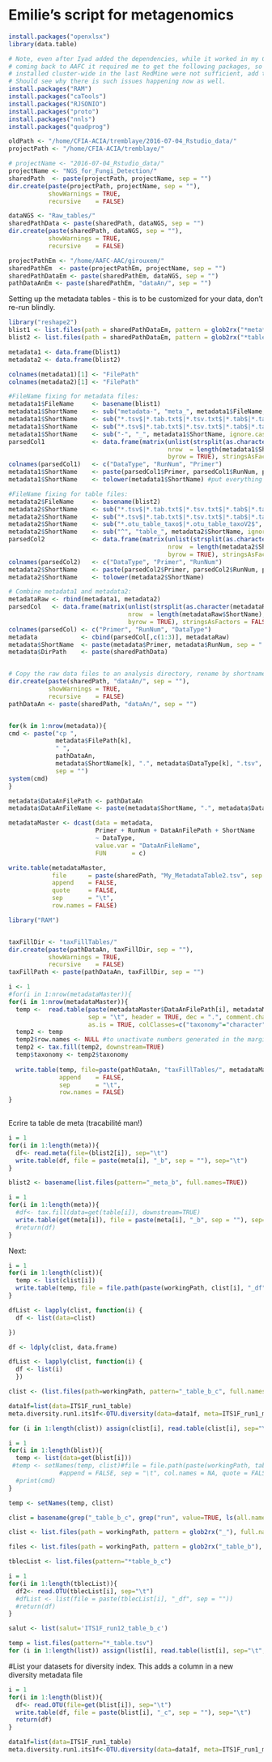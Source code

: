 Emilie's script for metagenomics
========================================================

```r
install.packages("openxlsx")
library(data.table)

# Note, even after Iyad added the dependencies, while it worked in my CFIA-ACIA seesion, 
# coming back to AAFC it required me to get the following packages, so the dependencies 
# installed cluster-wide in the last RedMine were not sufficient, add the following too.
# Should see why there is such issues happening now as well.
install.packages("RAM")
install.packages("caTools")
install.packages("RJSONIO")
install.packages("proto")
install.packages("nnls")
install.packages("quadprog")

```

```r
oldPath <- "/home/CFIA-ACIA/tremblaye/2016-07-04_Rstudio_data/"
projectPath <- "/home/CFIA-ACIA/tremblaye/"

# projectName <- "2016-07-04_Rstudio_data/"
projectName <- "NGS_for_Fungi_Detection/"
sharedPath  <- paste(projectPath, projectName, sep = "")
dir.create(paste(projectPath, projectName, sep = ""),
           showWarnings = TRUE,
           recursive    = FALSE)

dataNGS <- "Raw_tables/"
sharedPathData <- paste(sharedPath, dataNGS, sep = "")
dir.create(paste(sharedPath, dataNGS, sep = ""),
           showWarnings = TRUE,
           recursive    = FALSE)

projectPathEm <- "/home/AAFC-AAC/girouxem/"
sharedPathEm  <- paste(projectPathEm, projectName, sep = "")
sharedPathDataEm <- paste(sharedPathEm, dataNGS, sep = "")
pathDataAnEm <- paste(sharedPathEm, "dataAn/", sep = "")
```


Setting up the metadata tables - this is to be customized for your data, don't re-run blindly.
```r
library("reshape2")
blist1 <- list.files(path = sharedPathDataEm, pattern = glob2rx("*meta*"), full.names=TRUE)
blist2 <- list.files(path = sharedPathDataEm, pattern = glob2rx("*table*"), full.names=TRUE)

metadata1 <- data.frame(blist1)
metadata2 <- data.frame(blist2)

colnames(metadata1)[1] <- "FilePath"
colnames(metadata2)[1] <- "FilePath"

#FileName fixing for metadata files:
metadata1$FileName     <- basename(blist1)
metadata1$ShortName    <- sub("metadata-", "meta_", metadata1$FileName, ignore.case = FALSE)
metadata1$ShortName    <- sub("*.tsv$|*.tab.txt$|*.tsv.txt$|*.tab$|*.tabv2.txt$", "", metadata1$ShortName, ignore.case = FALSE)
metadata1$ShortName    <- sub("*.tsv$|*.tab.txt$|*.tsv.txt$|*.tab$|*.tabv2.txt$", "", metadata1$ShortName, ignore.case = FALSE)
metadata1$ShortName    <- sub("-", "_", metadata1$ShortName, ignore.case = FALSE)
parsedCol1             <- data.frame(matrix(unlist(strsplit(as.character(metadata1$ShortName), "_")),
                                            nrow  = length(metadata1$ShortName), 
                                            byrow = TRUE), stringsAsFactors = FALSE)
colnames(parsedCol1)   <- c("DataType", "RunNum", "Primer")
metadata1$ShortName    <- paste(parsedCol1$Primer, parsedCol1$RunNum, parsedCol1$DataType, sep = ".")
metadata1$ShortName    <- tolower(metadata1$ShortName) #put everything in lower cases

#FileName fixing for table files:
metadata2$FileName     <- basename(blist2)
metadata2$ShortName    <- sub("*.tsv$|*.tab.txt$|*.tsv.txt$|*.tab$|*.tabv2.txt$", "", metadata2$FileName, ignore.case = FALSE)
metadata2$ShortName    <- sub("*.tsv$|*.tab.txt$|*.tsv.txt$|*.tab$|*.tabv2.txt$", "", metadata2$ShortName, ignore.case = FALSE)
metadata2$ShortName    <- sub("*.otu_table_taxo$|*.otu_table_taxoV2$", "", metadata2$ShortName, ignore.case = FALSE)
metadata2$ShortName    <- sub("^", "table_", metadata2$ShortName, ignore.case = FALSE)
parsedCol2             <- data.frame(matrix(unlist(strsplit(as.character(metadata2$ShortName), "_")),
                                            nrow  = length(metadata2$ShortName), 
                                            byrow = TRUE), stringsAsFactors = FALSE)
colnames(parsedCol2)   <- c("DataType", "Primer", "RunNum")
metadata2$ShortName    <- paste(parsedCol2$Primer, parsedCol2$RunNum, parsedCol2$DataType, sep = ".")
metadata2$ShortName    <- tolower(metadata2$ShortName)

# Combine metadata1 and metadata2:
metadataRaw <- rbind(metadata1, metadata2)
parsedCol   <- data.frame(matrix(unlist(strsplit(as.character(metadataRaw$ShortName), "\\.")), 
                                 nrow  = length(metadataRaw$ShortName), 
                                 byrow = TRUE), stringsAsFactors = FALSE)
colnames(parsedCol) <- c("Primer", "RunNum", "DataType")
metadata            <- cbind(parsedCol[,c(1:3)], metadataRaw)
metadata$ShortName  <- paste(metadata$Primer, metadata$RunNum, sep = ".")
metadata$DirPath    <- paste(sharedPathData)


# Copy the raw data files to an analysis directory, rename by shortname
dir.create(paste(sharedPath, "dataAn/", sep = ""),
           showWarnings = TRUE,
           recursive    = FALSE)
pathDataAn <- paste(sharedPath, "dataAn/", sep = "")


for(k in 1:nrow(metadata)){
cmd <- paste("cp ",
             metadata$FilePath[k],
             " ",
             pathDataAn, 
             metadata$ShortName[k], ".", metadata$DataType[k], ".tsv",
             sep = "")
system(cmd)
}

metadata$DataAnFilePath <- pathDataAn
metadata$DataAnFileName <- paste(metadata$ShortName, ".", metadata$DataType, ".tsv", sep = "")

metadataMaster <- dcast(data = metadata,
                        Primer + RunNum + DataAnFilePath + ShortName
                        ~ DataType,
                        value.var = "DataAnFileName",
                        FUN       = c)

write.table(metadataMaster, 
            file      = paste(sharedPath, "My_MetadataTable2.tsv", sep = ""), 
            append    = FALSE,
            quote     = FALSE,
            sep       = "\t", 
            row.names = FALSE)

```


```r
library("RAM")


taxFillDir <- "taxFillTables/"
dir.create(paste(pathDataAn, taxFillDir, sep = ""),
           showWarnings = TRUE,
           recursive    = FALSE)
taxFillPath <- paste(pathDataAn, taxFillDir, sep = "")

i <- 1
#for(i in 1:nrow(metadataMaster)){
for(i in 1:nrow(metadataMaster)){
  temp <-  read.table(paste(metadataMaster$DataAnFilePath[i], metadataMaster$table[i], sep = ""),
                      sep = "\t", header = TRUE, dec = ".", comment.char = "", quote = "", stringsAsFactors = TRUE,
                      as.is = TRUE, colClasses=c("taxonomy"="character"))
  temp2 <- temp
  temp2$row.names <- NULL #to unactivate numbers generated in the margin
  temp2 <- tax.fill(temp2, downstream=TRUE)
  temp$taxonomy <- temp2$taxonomy
  
  write.table(temp, file=paste(pathDataAn, "taxFillTables/", metadataMaster$ShortName[i], ".table.taxFill.tsv", sep = ""),
              append    = FALSE,
              sep       = "\t",
              row.names = FALSE)
}  
 
```



Ecrire ta table de meta (tracabilité man!)
```r
i = 1
for(i in 1:length(meta)){
  df<- read.meta(file=(blist2[i]), sep="\t")  
  write.table(df, file = paste(meta[i], "_b", sep = ""), sep="\t")
}

blist2 <- basename(list.files(pattern="_meta_b", full.names=TRUE))

i = 1
for(i in 1:length(meta)){
  #df<- tax.fill(data=get(table[i]), downstream=TRUE)   
  write.table(get(meta[i]), file = paste(meta[i], "_b", sep = ""), sep="\t")
  #return(df)
}
```


Next:
```r
i = 1
for(i in 1:length(clist)){
  temp <- list(clist[i])  
  write.table(temp, file = file.path(paste(workingPath, clist[i], "_df", sep = "")))
}

```



```r
dfList <- lapply(clist, function(i) {
  df <- list(data=clist)

})

df <- ldply(clist, data.frame)

dfList <- lapply(clist, function(i) {
  df <- list(i) 
  })

clist <- (list.files(path=workingPath, pattern="_table_b_c", full.names=TRUE))
```

```r
data1f=list(data=ITS1F_run1_table)
meta.diversity.run1.its1f<-OTU.diversity(data=data1f, meta=ITS1F_run1_meta)

for (i in 1:length(clist)) assign(clist[i], read.table(clist[i], sep="\t"))

i = 1
for(i in 1:length(blist)){
  temp <- list(data=get(blist[i]))   
 #temp <- setNames(temp, clist)#file = file.path(paste(workingPath, table2[i], ".tsv", sep = "")),
              #append = FALSE, sep = "\t", col.names = NA, quote = FALSE)
  #print(cmd)
}

temp <- setNames(temp, clist)

clist = basename(grep("_table_b_c", grep("run", value=TRUE, ls(all.names=TRUE)), value=TRUE))

clist <- list.files(path = workingPath, pattern = glob2rx("_"), full.names=TRUE)

files <- list.files(path = workingPath, pattern = glob2rx("_table_b"), full.names=TRUE)
```


```r
tblecList <- list.files(pattern="*table_b_c")

i = 1
for(i in 1:length(tblecList)){
  df2<- read.OTU(tblecList[i], sep="\t")   
  #dfList <- list(file = paste(tblecList[i], "_df", sep = ""))
  #return(df)
}

salut <- list(salut='ITS1F_run12_table_b_c')

temp = list.files(pattern="*_table.tsv")
for (i in 1:length(list)) assign(list[i], read.table(list[i], sep="\t", quote="", header=TRUE, as.is=FALSE, row.names=NULL))

```
#List your datasets for diversity index. This adds a column in a new diversity metadata file
```r



i = 1
for(i in 1:length(blist)){
  df<- read.OTU(file=get(blist[i]), sep="\t")   
  write.table(df, file = paste(blist[i], "_c", sep = ""), sep="\t")
  return(df)
}

data1f=list(data=ITS1F_run1_table)
meta.diversity.run1.its1f<-OTU.diversity(data=data1f, meta=ITS1F_run1_meta)

```
